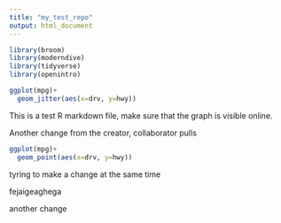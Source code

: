 ```yaml
---
title: "my_test_repo"
output: html_document
---
```


```r
library(broom)
library(moderndive)
library(tidyverse)
library(openintro)
```

```r
ggplot(mpg)+ 
  geom_jitter(aes(x=drv, y=hwy))
```


This is a test R markdown file, make sure that the graph is visible online. 

Another change from the creator, collaborator pulls 

```r
ggplot(mpg)+ 
  geom_point(aes(x=drv, y=hwy))
```

tyring to make a change at the same time 

fejaigeaghega

another change 